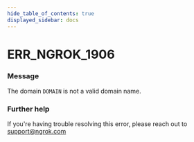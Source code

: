 ```yaml
---
hide_table_of_contents: true
displayed_sidebar: docs
---
```



# ERR_NGROK_1906

### Message

The domain `DOMAIN` is not a valid domain name.

### Further help

If you're having trouble resolving this error, please reach out to [support@ngrok.com](mailto:support@ngrok.com?subject=Help%20with%20ERR_NGROK_1906)

<ErrorDetails error="err_ngrok_1906" />
